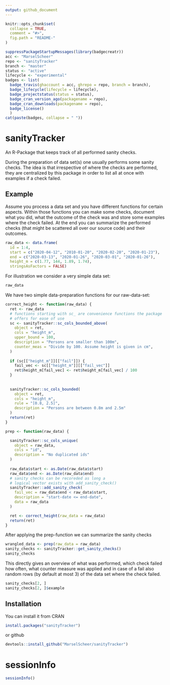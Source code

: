```yaml
---
output: github_document
---
```


<!-- README.md is generated from README.Rmd. Please edit that file -->

```r
knitr::opts_chunk$set(
  collapse = TRUE,
  comment = "#>",
  fig.path = "README-"
)
```


```r
suppressPackageStartupMessages(library(badgecreatr))
acc <- "MarselScheer"
repo <- "sanityTracker"
branch <- "master"
status <- "active"
lifecycle <- "experimental"
badges <- list(
  badge_travis(ghaccount = acc, ghrepo = repo, branch = branch),
  badge_lifecycle(lifecycle = lifecycle),
  badge_projectstatus(status = status),
  badge_cran_version_ago(packagename = repo),
  badge_cran_downloads(packagename = repo),
  badge_license()
  )
cat(paste(badges, collapse = " "))
```


# sanityTracker

An R-Package that keeps track of all performed sanity checks.

During the preparation of data set(s) one usually performs
some sanity checks. The idea is that irrespective of where the 
checks are performed, they are centralized by this package in order
to list all at once with examples if a check failed.
    
## Example 

Assume you process a data set and you have different functions for certain
aspects. Within those functions you can make some checks, document
what you did, what the outcome of the check was and store some examples
where the check failed. At the end you can summarize 
the performed checks (that might be scattered all over our source code) 
and their outcomes.

```r
raw_data <- data.frame(
  id = 1:4, 
  start = c("2020-04-12", "2010-01-20", "2020-02-20", "2020-01-23"),
  end = c("2020-03-13", "2020-01-26", "2020-03-01", "2020-01-26"),
  height_m = c(1.77, 144, 1.89, 1.74),
  stringsAsFactors = FALSE)
```

For illustration we consider a very simple data set:
```r
raw_data
```

We have two simple data-preparation functions for our raw-data-set:
```r
correct_height <- function(raw_data) {
  ret <- raw_data
  # functions starting with sc_ are convenience functions the package
  # offers for ease of use
  sc <- sanityTracker::sc_cols_bounded_above(
    object = ret,
    cols = "height_m",
    upper_bound = 100,
    description = "Persons are smaller than 100m",
    counter_meas = "Divide by 100. Assume height is given in cm",
  )
  
  if (sc[["height_m"]][["fail"]]) {
    fail_vec <- sc[["height_m"]][["fail_vec"]]
    ret$height_m[fail_vec] <- ret$height_m[fail_vec] / 100
  }
  
  
  sanityTracker::sc_cols_bounded(
    object = ret, 
    cols = "height_m",
    rule = "[0.8, 2.5]",
    description = "Persons are between 0.8m and 2.5m"
  )  
  return(ret)
}

prep <- function(raw_data) {

  sanityTracker::sc_cols_unique(
    object = raw_data,
    cols = "id",
    description = "No duplicated ids"
  )
  
  raw_data$start <- as.Date(raw_data$start)
  raw_data$end <- as.Date(raw_data$end)
  # sanity checks can be recoreded as long a
  # logical vector exists with add_sanity_check()
  sanityTracker::add_sanity_check(
    fail_vec = raw_data$end < raw_data$start,
    description = "start-date <= end-date",
    data = raw_data
  )

  ret <- correct_height(raw_data = raw_data)  
  return(ret)
}
```

After applying the prep-function we can summarize the sanity checks
```r
wrangled_data <- prep(raw_data = raw_data)
sanity_checks <- sanityTracker::get_sanity_checks()
sanity_checks
```

This directly gives an overview of what was performed, which check failed how often,
what counter measure was applied and in case of a fail also random rows (by default at most 3)
of the data set where the check failed.

```r
sanity_checks[2, ]
sanity_checks[2, ]$example
```

## Installation

You can install it from CRAN

```r
install.packages("sanityTracker")
```

or github

```r
devtools::install_github("MarselScheer/sanityTracker")
```

# sessionInfo

```r
sessionInfo()
```